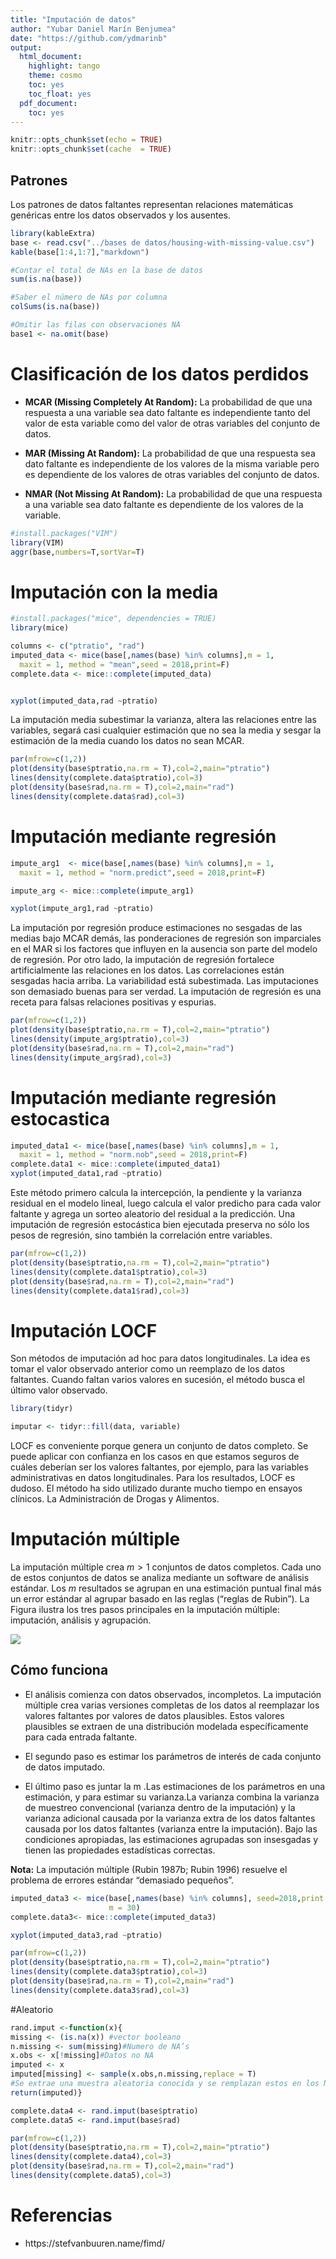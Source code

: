```yaml
---
title: "Imputación de datos"
author: "Yubar Daniel Marín Benjumea"
date: "https://github.com/ydmarinb"
output:
  html_document:
    highlight: tango
    theme: cosmo
    toc: yes
    toc_float: yes
  pdf_document:
    toc: yes
---
```



```r
knitr::opts_chunk$set(echo = TRUE)
knitr::opts_chunk$set(cache  = TRUE)

```

## Patrones
Los patrones de datos faltantes  representan relaciones matemáticas genéricas entre los datos observados y los ausentes.

```r
library(kableExtra)
base <- read.csv("../bases de datos/housing-with-missing-value.csv")
kable(base[1:4,1:7],"markdown")
```


```r

#Contar el total de NAs en la base de datos
sum(is.na(base))

#Saber el número de NAs por columna
colSums(is.na(base))

#Omitir las filas con observaciones NA
base1 <- na.omit(base)


```



# Clasificación de los datos perdidos

* __MCAR (Missing Completely At Random):__ La probabilidad de que una respuesta a una variable sea dato faltante es independiente tanto del valor de esta variable como del valor de otras variables del conjunto de datos.

* __MAR (Missing At Random):__ La probabilidad de que una respuesta sea dato faltante es independiente de los valores de la misma variable pero es dependiente de los valores de otras variables del conjunto de datos.

* __NMAR (Not Missing At Random):__ La probabilidad de que una respuesta a una variable sea dato faltante es dependiente de los valores de la variable.


```r
#install.packages("VIM")
library(VIM)
aggr(base,numbers=T,sortVar=T)
```

# Imputación con la media

```r
#install.packages("mice", dependencies = TRUE)
library(mice)

columns <- c("ptratio", "rad")
imputed_data <- mice(base[,names(base) %in% columns],m = 1,
  maxit = 1, method = "mean",seed = 2018,print=F)
complete.data <- mice::complete(imputed_data)


xyplot(imputed_data,rad ~ptratio)


```

La imputación media subestimar la varianza, altera las relaciones entre las variables, segará casi cualquier estimación que no sea la media y sesgar la estimación de la media cuando los datos no sean MCAR.

```r


par(mfrow=c(1,2))
plot(density(base$ptratio,na.rm = T),col=2,main="ptratio")
lines(density(complete.data$ptratio),col=3)
plot(density(base$rad,na.rm = T),col=2,main="rad")
lines(density(complete.data$rad),col=3)
```

 

# Imputación mediante regresión

```r


impute_arg1  <- mice(base[,names(base) %in% columns],m = 1,
  maxit = 1, method = "norm.predict",seed = 2018,print=F)

impute_arg <- mice::complete(impute_arg1)

xyplot(impute_arg1,rad ~ptratio)
```

La imputación por regresión produce estimaciones no sesgadas de las medias bajo MCAR demás, las ponderaciones de regresión son imparciales en el MAR si los factores que influyen en la ausencia son parte del modelo de regresión.  Por otro lado, la imputación de regresión fortalece artificialmente las relaciones en los datos. Las correlaciones están sesgadas hacia arriba. La variabilidad está subestimada. Las imputaciones son demasiado buenas para ser verdad. La imputación de regresión es una receta para falsas relaciones positivas y espurias.



```r
par(mfrow=c(1,2))
plot(density(base$ptratio,na.rm = T),col=2,main="ptratio")
lines(density(impute_arg$ptratio),col=3)
plot(density(base$rad,na.rm = T),col=2,main="rad")
lines(density(impute_arg$rad),col=3)
```

# Imputación mediante regresión estocastica

```r
imputed_data1 <- mice(base[,names(base) %in% columns],m = 1,
  maxit = 1, method = "norm.nob",seed = 2018,print=F)
complete.data1 <- mice::complete(imputed_data1)
xyplot(imputed_data1,rad ~ptratio)

```

Este método primero calcula la intercepción, la pendiente y la varianza residual en el modelo lineal, luego calcula el valor predicho para cada valor faltante y agrega un sorteo aleatorio del residual a la predicción. Una imputación de regresión estocástica bien ejecutada preserva no sólo los pesos de regresión, sino también la correlación entre variables.

```r

par(mfrow=c(1,2))
plot(density(base$ptratio,na.rm = T),col=2,main="ptratio")
lines(density(complete.data1$ptratio),col=3)
plot(density(base$rad,na.rm = T),col=2,main="rad")
lines(density(complete.data1$rad),col=3)
```

# Imputación LOCF 

Son métodos de imputación ad hoc para datos longitudinales. La idea es tomar el valor observado anterior como un reemplazo de los datos faltantes. Cuando faltan varios valores en sucesión, el método busca el último valor observado.

```r
library(tidyr)

imputar <- tidyr::fill(data, variable)
```


LOCF es conveniente porque genera un conjunto de datos completo. Se puede aplicar con confianza en los casos en que estamos seguros de cuáles deberían ser los valores faltantes, por ejemplo, para las variables administrativas en datos longitudinales. Para los resultados, LOCF es dudoso. El método ha sido utilizado durante mucho tiempo en ensayos clínicos. La Administración de Drogas y Alimentos.



# Imputación múltiple

La imputación múltiple crea $m> 1$ conjuntos de datos completos. Cada uno de estos conjuntos de datos se analiza mediante un software de análisis estándar. Los $m$ resultados se agrupan en una estimación puntual final más un error estándar al agrupar basado en las reglas ("reglas de Rubin"). La Figura  ilustra los tres pasos principales en la imputación múltiple: imputación, análisis y agrupación.

![](imagen.png)

## Cómo funciona

* El análisis comienza con datos observados, incompletos. La imputación múltiple crea varias versiones completas de los datos al reemplazar los valores faltantes por valores de datos plausibles. Estos valores plausibles se extraen de una distribución modelada específicamente para cada entrada faltante.

* El segundo paso es estimar los parámetros de interés de cada conjunto de datos imputado.

* El último paso es juntar la m .Las estimaciones de los parámetros en una estimación, y para estimar su varianza.La varianza combina la varianza de muestreo convencional (varianza dentro de la imputación) y la varianza adicional causada por la varianza extra de los datos faltantes causada por los datos faltantes (varianza entre la imputación). Bajo las condiciones apropiadas, las estimaciones agrupadas son insesgadas y tienen las propiedades estadísticas correctas.



**Nota:** La imputación múltiple (Rubin 1987b; Rubin 1996) resuelve el problema de errores estándar "demasiado pequeños". 


```r
imputed_data3 <- mice(base[,names(base) %in% columns], seed=2018,print = F,
                      m = 30)
complete.data3<- mice::complete(imputed_data3)

xyplot(imputed_data3,rad ~ptratio)
```



```r


par(mfrow=c(1,2))
plot(density(base$ptratio,na.rm = T),col=2,main="ptratio")
lines(density(complete.data3$ptratio),col=3)
plot(density(base$rad,na.rm = T),col=2,main="rad")
lines(density(complete.data3$rad),col=3)
```

#Aleatorio

```r
rand.imput <-function(x){
missing <- (is.na(x)) #vector booleano
n.missing <- sum(missing)#Numero de NA’s
x.obs <- x[!missing]#Datos no NA
imputed <- x
imputed[missing] <- sample(x.obs,n.missing,replace = T)
#Se extrae una muestra aleatoria conocida y se remplazan estos en los NA
return(imputed)}

complete.data4 <- rand.imput(base$ptratio)
complete.data5 <- rand.imput(base$rad)

```


```r

par(mfrow=c(1,2))
plot(density(base$ptratio,na.rm = T),col=2,main="ptratio")
lines(density(complete.data4),col=3)
plot(density(base$rad,na.rm = T),col=2,main="rad")
lines(density(complete.data5),col=3)
```

# Referencias

* https://stefvanbuuren.name/fimd/